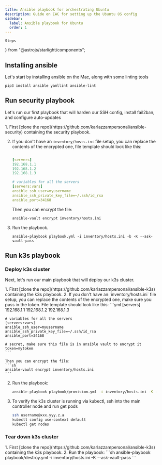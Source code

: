 ```yaml
---
title: Ansible playbook for orchestrating Ubuntu
description: Guide on IAC for setting up the Ubuntu OS config
sidebar:
  label: Ansible playbook for Ubuntu
  order: 1
---
```


    Steps
} from "@astrojs/starlight/components";

## Installing ansible
Let's start by installing ansible on the Mac, along with some linting tools

```shell
pip3 install ansible yamllint ansible-lint
```

## Run security playbook
Let's run our first playbook that will harden our SSH config, install fail2ban, and configure auto-updates

<Steps>
1. First [clone the repo](https://github.com/karlazzampersonal/ansible-security) containing the security playbook.

2. If you don't have an `inventory/hosts.ini` file setup, you can replace the contents of the encrypted one, file template should look like this:
    ```yml

    [servers]
    192.168.1.1
    192.168.1.2
    192.168.1.3

    # variables for all the servers
    [servers:vars]
    ansible_ssh_user=myusername
    ansible_ssh_private_key_file=~/.ssh/id_rsa
    ansible_port=34168
    ```
    
    Then you can encrypt the file:
    ```sh
    ansible-vault encrypt inventory/hosts.ini
    ```
3. Run the playbook.
    ```shell
    ansible-playbook playbook.yml -i inventory/hosts.ini -b -K --ask-vault-pass
    ```
</Steps>

## Run k3s playbook

### Deploy k3s cluster
Next, let's run our main playbook that will deploy our k3s cluster.

<Steps>
1. First [clone the repo](https://github.com/karlazzampersonal/ansible-k3s) containing the k3s playbook.
2. If you don't have an `inventory/hosts.ini` file setup, you can replace the contents of the encrypted one, make sure you pass in the token. File template should look like this:
    ```yml
    [servers]
    192.168.1.1
    192.168.1.2
    192.168.1.3

    # variables for all the servers
    [servers:vars]
    ansible_ssh_user=myusername
    ansible_ssh_private_key_file=~/.ssh/id_rsa
    ansible_port=34168

    # secret, make sure this file is in ansible vault to encrypt it
    token=mytoken
    ```

    Then you can encrypt the file:
    ```sh
    ansible-vault encrypt inventory/hosts.ini
    ```
2. Run the playbook:
    ```sh
    ansible-playbook playbook/provision.yml -i inventory/hosts.ini -K --ask-vault-pass
    ```
3. To verify the k3s cluster is running via kubectl, ssh into the main controller node and run get pods
    ```sh
    ssh username@xxx.yyy.z.a
    kubectl config use-context default
    kubectl get nodes
    ```
</Steps>

### Tear down k3s cluster
<Steps>
1. First [clone the repo](https://github.com/karlazzampersonal/ansible-k3s) containing the k3s playbook.
2. Run the playbook:
    ```sh
    ansible-playbook playbook/destroy.yml -i inventory/hosts.ini -K --ask-vault-pass
    ```
</Steps>